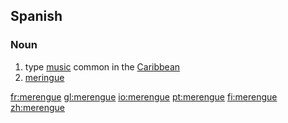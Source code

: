 {{wikipedia}}
==Spanish==

===Noun===
{{es-noun-m-unc}}

# type [[music]] common in the [[Caribbean]]
# [[meringue]]

[[fr:merengue]]
[[gl:merengue]]
[[io:merengue]]
[[pt:merengue]]
[[fi:merengue]]
[[zh:merengue]]